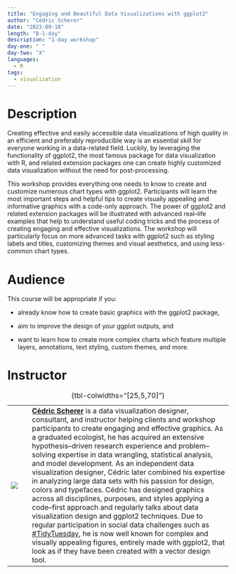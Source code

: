 ```yaml
---
title: "Engaging and Beautiful Data Visualizations with ggplot2"
author: "Cédric Scherer"
date: "2023-09-18"
length: "B-1-day"
description: "1-day workshop"
day-one: " "
day-two: "X"
languages:
  - R
tags:
  - visualization
---
```


# Description

Creating effective and easily accessible data visualizations of high quality in an efficient and preferably reproducible way is an essential skill for everyone working in a data-related field. Luckily, by leveraging the functionality of ggplot2, the most famous package for data visualization with R, and related extension packages one can create highly customized data visualization without the need for post-processing.

This workshop provides everything one needs to know to create and customize numerous chart types with ggplot2. Participants will learn the most important steps and helpful tips to create visually appealing and informative graphics with a code-only approach. The power of ggplot2 and related extension packages will be illustrated with advanced real--life examples that help to understand useful coding tricks and the process of creating engaging and effective visualizations. The workshop will particularly focus on more advanced tasks with ggplot2 such as styling labels and titles, customizing themes and visual aesthetics, and using less-common chart types.

# Audience

This course will be appropriate if you:

-   already know how to create basic graphics with the ggplot2 package,

-   aim to improve the design of your ggplot outputs, and

-   want to learn how to create more complex charts which feature multiple layers, annotations, text styling, custom themes, and more.

# Instructor

|                         |     |                                                                                                                                                                                                                                                                                                                                                                                                                                                                                                                                                                                                                                                                                                                                                                                                                                                                                                                                                                                                                                                       |
|-------------------------|-----|-------------------------------------------------------------------------------------------------------------------------------------------------------------------------------------------------------------------------------------------------------------------------------------------------------------------------------------------------------------------------------------------------------------------------------------------------------------------------------------------------------------------------------------------------------------------------------------------------------------------------------------------------------------------------------------------------------------------------------------------------------------------------------------------------------------------------------------------------------------------------------------------------------------------------------------------------------------------------------------------------------------------------------------------------------|
| ![](cedric-scherer.jpg) |     | [**Cédric Scherer**](https://cedricscherer.com) is a data visualization designer, consultant, and instructor helping clients and workshop participants to create engaging and effective graphics. As a graduated ecologist, he has acquired an extensive hypothesis--driven research experience and problem--solving expertise in data wrangling, statistical analysis, and model development. As an independent data visualization designer, Cédric later combined his expertise in analyzing large data sets with his passion for design, colors and typefaces. Cédric has designed graphics across all disciplines, purposes, and styles applying a code--first approach and regularly talks about data visualization design and ggplot2 techniques. Due to regular participation in social data challenges such as [#TidyTuesday](https://github.com/rfordatascience/tidytuesday), he is now well known for complex and visually appealing figures, entirely made with ggplot2, that look as if they have been created with a vector design tool. |

: {tbl-colwidths="\[25,5,70\]"}
